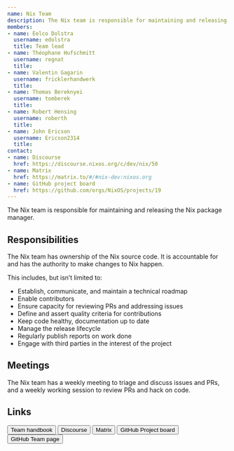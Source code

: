 ```yaml
---
name: Nix Team
description: The Nix team is responsible for maintaining and releasing the Nix package manager.
members:
- name: Eelco Dolstra
  username: edolstra
  title: Team lead
- name: Théophane Hufschmitt
  username: regnat
  title:
- name: Valentin Gagarin
  username: fricklerhandwerk
  title:
- name: Thomas Bereknyei
  username: tomberek
  title:
- name: Robert Hensing
  username: roberth
  title:
- name: John Ericson
  username: Ericson2314
  title:
contact:
- name: Discourse
  href: https://discourse.nixos.org/c/dev/nix/50
- name: Matrix
  href: https://matrix.to/#/#nix-dev:nixos.org
- name: GitHub project board
  href: https://github.com/orgs/NixOS/projects/19
---
```


The Nix team is responsible for maintaining and releasing the Nix package
manager.

## Responsibilities

The Nix team has ownership of the Nix source code. It is accountable for and
has the authority to make changes to Nix happen.

This includes, but isn’t limited to:

- Establish, communicate, and maintain a technical roadmap
- Enable contributors
- Ensure capacity for reviewing PRs and addressing issues
- Define and assert quality criteria for contributions
- Keep code healthy, documentation up to date
- Manage the release lifecycle
- Regularly publish reports on work done
- Engage with third parties in the interest of the project

## Meetings

The Nix team has a weekly meeting to triage and discuss issues and PRs, and a
weekly working session to review PRs and hack on code.

## Links


<div class="flex flex-wrap gap-4">
  <Button 
    href="https://github.com/NixOS/nix/tree/master/maintainers" 
    color="semidarkblue" size="sm">Team handbook</Button>
  <Button 
    href="https://discourse.nixos.org/c/dev/nix/50"
    color="semidarkblue" size="sm">Discourse</Button>
  <Button 
    href="https://matrix.to/#/#nix-dev:nixos.org"
    color="semidarkblue" size="sm">Matrix</Button>
  <Button 
    href="https://github.com/orgs/NixOS/projects/19"
    color="semidarkblue" size="sm">GitHub Project board</Button>
  <Button 
    href="https://github.com/orgs/NixOS/teams/nix-team"
    color="semidarkblue" size="sm">GitHub Team page</Button>
</div>


